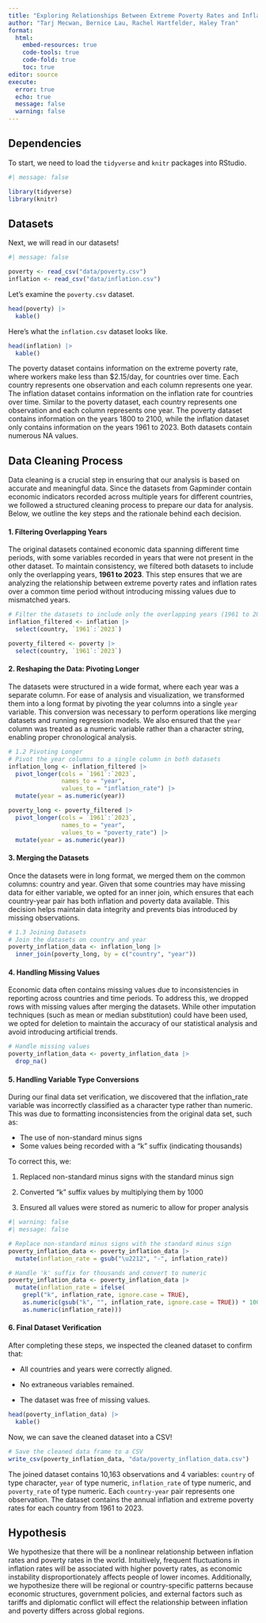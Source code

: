 ```yaml
---
title: "Exploring Relationships Between Extreme Poverty Rates and Inflation Rates in the World"
author: "Tarj Mecwan, Bernice Lau, Rachel Hartfelder, Haley Tran"
format: 
  html:
    embed-resources: true
    code-tools: true
    code-fold: true
    toc: true
editor: source
execute: 
  error: true
  echo: true
  message: false
  warning: false
---
```


## Dependencies

To start, we need to load the `tidyverse` and `knitr` packages into RStudio.

```r
#| message: false

library(tidyverse)
library(knitr)
```

## Datasets

Next, we will read in our datasets!

```r
#| message: false

poverty <- read_csv("data/poverty.csv")
inflation <- read_csv("data/inflation.csv")
```

Let's examine the `poverty.csv` dataset.

```r
head(poverty) |> 
  kable()
```

Here's what the `inflation.csv` dataset looks like.

```r
head(inflation) |> 
  kable()
```

The poverty dataset contains information on the extreme poverty rate, where workers make less than \$2.15/day, for countries over time. Each country represents one observation and each column represents one year. The inflation dataset contains information on the inflation rate for countries over time. Similar to the poverty dataset, each country represents one observation and each column represents one year. The poverty dataset contains information on the years 1800 to 2100, while the inflation dataset only contains information on the years 1961 to 2023. Both datasets contain numerous NA values.

## Data Cleaning Process

Data cleaning is a crucial step in ensuring that our analysis is based on accurate and meaningful data. Since the datasets from Gapminder contain economic indicators recorded across multiple years for different countries, we followed a structured cleaning process to prepare our data for analysis. Below, we outline the key steps and the rationale behind each decision.

#### 1. Filtering Overlapping Years

The original datasets contained economic data spanning different time periods, with some variables recorded in years that were not present in the other dataset. To maintain consistency, we filtered both datasets to include only the overlapping years, **1961 to 2023**. This step ensures that we are analyzing the relationship between extreme poverty rates and inflation rates over a common time period without introducing missing values due to mismatched years.

```r
# Filter the datasets to include only the overlapping years (1961 to 2023)
inflation_filtered <- inflation |>
  select(country, `1961`:`2023`)

poverty_filtered <- poverty |>
  select(country, `1961`:`2023`)

```

#### 2. Reshaping the Data: Pivoting Longer

The datasets were structured in a wide format, where each year was a separate column. For ease of analysis and visualization, we transformed them into a long format by pivoting the year columns into a single `year` variable. This conversion was necessary to perform operations like merging datasets and running regression models. We also ensured that the `year` column was treated as a numeric variable rather than a character string, enabling proper chronological analysis.

```r
# 1.2 Pivoting Longer
# Pivot the year columns to a single column in both datasets
inflation_long <- inflation_filtered |>
  pivot_longer(cols = `1961`:`2023`, 
               names_to = "year", 
               values_to = "inflation_rate") |>
  mutate(year = as.numeric(year))

poverty_long <- poverty_filtered |>
  pivot_longer(cols = `1961`:`2023`, 
               names_to = "year", 
               values_to = "poverty_rate") |>
  mutate(year = as.numeric(year))

```

#### 3. Merging the Datasets

Once the datasets were in long format, we merged them on the common columns: country and year. Given that some countries may have missing data for either variable, we opted for an inner join, which ensures that each country-year pair has both inflation and poverty data available. This decision helps maintain data integrity and prevents bias introduced by missing observations.

```r
# 1.3 Joining Datasets
# Join the datasets on country and year
poverty_inflation_data <- inflation_long |>
  inner_join(poverty_long, by = c("country", "year"))

```

#### 4. Handling Missing Values

Economic data often contains missing values due to inconsistencies in reporting across countries and time periods. To address this, we dropped rows with missing values after merging the datasets. While other imputation techniques (such as mean or median substitution) could have been used, we opted for deletion to maintain the accuracy of our statistical analysis and avoid introducing artificial trends.

```r
# Handle missing values
poverty_inflation_data <- poverty_inflation_data |>
  drop_na()

```

#### 5. Handling Variable Type Conversions

During our final data set verification, we discovered that the inflation_rate variable was incorrectly classified as a character type rather than numeric. This was due to formatting inconsistencies from the original data set, such as:

-   The use of non-standard minus signs
-   Some values being recorded with a "k" suffix (indicating thousands)

To correct this, we:

1.  Replaced non-standard minus signs with the standard minus sign

2.  Converted "k" suffix values by multiplying them by 1000

3.  Ensured all values were stored as numeric to allow for proper analysis

```r
#| warning: false
#| message: false

# Replace non-standard minus signs with the standard minus sign
poverty_inflation_data <- poverty_inflation_data |>
  mutate(inflation_rate = gsub("\u2212", "-", inflation_rate)) 

# Handle 'k' suffix for thousands and convert to numeric
poverty_inflation_data <- poverty_inflation_data |>
  mutate(inflation_rate = ifelse(
    grepl("k", inflation_rate, ignore.case = TRUE),
    as.numeric(gsub("k", "", inflation_rate, ignore.case = TRUE)) * 1000,
    as.numeric(inflation_rate)))
```

#### 6. Final Dataset Verification

After completing these steps, we inspected the cleaned dataset to confirm that:

-   All countries and years were correctly aligned.

-   No extraneous variables remained.

-   The dataset was free of missing values.

```r
head(poverty_inflation_data) |>
  kable()
```

Now, we can save the cleaned dataset into a CSV!

```r
# Save the cleaned data frame to a CSV
write_csv(poverty_inflation_data, "data/poverty_inflation_data.csv")
```

The joined dataset contains 10,163 observations and 4 variables: `country` of type character, `year` of type numeric, `inflation_rate` of type numeric, and `poverty_rate` of type numeric. Each `country-year` pair represents one observation. The dataset contains the annual inflation and extreme poverty rates for each country from 1961 to 2023.

## Hypothesis

We hypothesize that there will be a nonlinear relationship between inflation rates and poverty rates in the world. Intuitively, frequent fluctuations in inflation rates will be associated with higher poverty rates, as economic instability disproportionately affects people of lower incomes. Additionally, we hypothesize there will be regional or country-specific patterns because economic structures, government policies, and external factors such as tariffs and diplomatic conflict will effect the relationship between inflation and poverty differs across global regions.
